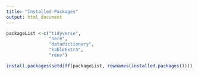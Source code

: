 ```yaml
---
title: "Installed Packages"
output: html_document
---
```


```r
packageList <-c("tidyverse",
                "here",
                "datadictionary",
                "kableExtra",
                "renv")

install.packages(setdiff(packageList, rownames(installed.packages())))  
```